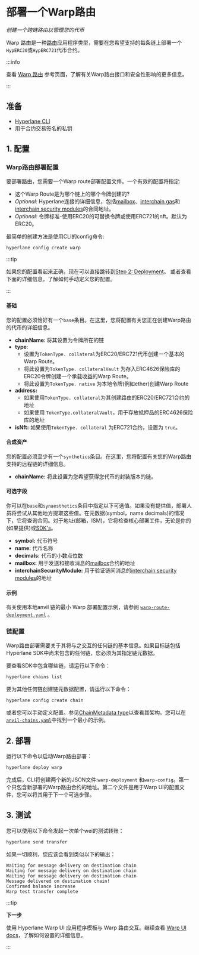 # 部署一个Warp路由

_创建一个跨链路由以管理您的代币_

Warp 路由是一种[路由](../reference/libraries/router.mdx)应用程序类型，需要在您希望支持的每条链上部署一个`HypERC20`或`HypERC721`代币合约。

:::info

查看 [Warp 路由](/docs/reference/applications/warp-routes) 参考页面，了解有关Warp路由接口和安全性影响的更多信息。

:::

## 准备

* [Hyperlane CLI](https://www.npmjs.com/package/@hyperlane-xyz/cli)
* 用于合约交易签名的私钥

## 1. 配置

### Warp路由部署配置

要部署路由，您需要一个Warp route部署配置文件。一个有效的配置将指定:
* 这个Warp Route是为哪个链上的哪个令牌创建的?
* _Optional:_ Hyperlane连接的详细信息，包括[mailbox](../reference/messaging/messaging-interface.mdx)、[interchain gas](../reference/hooks/interchain-gas.mdx)和[interchain security modules](../reference/ISM/specify-your-ISM.mdx)的合同地址。
* _Optional:_ 令牌标准-使用ERC20的可替换令牌或使用ERC721的nft。默认为ERC20。

最简单的创建方法是使用CLI的config命令:

```bash
hyperlane config create warp
```

:::tip

如果您的配置看起来正确，现在可以直接跳转到[Step 2: Deployment](#2-deployment)。
或者查看下面的详细信息，了解如何手动定义您的配置。

:::

#### 基础

您的配置必须恰好有一个`base`条目。在这里，您将配置有关您正在创建Warp路由的代币的详细信息。

* **chainName**: 将其设置为令牌所在的链
* **type**:
    - 设置为`TokenType. collateral`为ERC20/ERC721代币创建一个基本的Warp Route。
    - 将此设置为`TokenType. collateralVault` 为存入ERC4626保险库的ERC20令牌创建一个承载收益的Warp Route。
    - 将此设置为`TokenType. native` 为本地令牌(例如ether)创建Warp Route
* **address:**
    - 如果使用`TokenType. collateral`为其创建路由的ERC20/ERC721合约的地址
    - 如果使用 `TokenType.collateralVault`，用于存放抵押品的ERC4626保险库的地址
* **isNft:** 如果使用`TokenType. collateral` 为ERC721合约，设置为 `true`。

#### 合成资产

您的配置必须至少有一个`synthetics`条目。在这里，您将配置有关您的Warp路由支持的远程链的详细信息。

* **chainName:** 将此设置为您希望获得您代币的封装版本的链。

#### 可选字段

你可以在`base`和` synaesthetics `条目中指定以下可选值。如果没有提供值，部署人员将尝试从其他地方提取这些值。在元数据(symbol，name decimals)的情况下，它将查询合同。对于地址(邮箱，ISM)，它将检查核心部署工件，无论是你的(如果提供)或[SDK's](https://github.com/hyperlane-xyz/hyperlane-monorepo/blob/main/typescript/sdk/src/consts/environments/mainnet.json)。

* **symbol:** 代币符号
* **name:** 代币名称
* **decimals:** 代币的小数点位数
* **mailbox:** 用于发送和接收消息的[mailbox](../reference/messaging/messaging-interface.mdx)合约的地址
* **interchainSecurityModule:** 用于验证链间消息的[interchain security modules](../reference/ISM/specify-your-ISM.mdx)的地址

#### 示例

有关使用本地anvil 链的最小 Warp 部署配置示例，请参阅 [`warp-route-deployment.yaml`](https://github.com/hyperlane-xyz/hyperlane-monorepo/blob/main/typescript/cli/examples/warp-route-deployment.yaml) 。

### 链配置

Warp路由部署需要关于其将与之交互的任何链的基本信息。如果目标链包括Hyperlane SDK中尚未包含的任何链，您必须为其指定链元数据。

要查看SDK中包含哪些链，请运行以下命令：

```bash
hyperlane chains list
```

要为其他任何链创建链元数据配置，请运行以下命令：

```bash
hyperlane config create chain
```

或者您可以手动定义配置。参见[ChainMetadata type](https://github.com/hyperlane-xyz/hyperlane-monorepo/blob/main/typescript/sdk/src/metadata/chainMetadataTypes.ts#L62)以查看其架构。您可以在[`anvil-chains.yaml`](https://github.com/hyperlane-xyz/hyperlane-monorepo/blob/main/typescript/cli/examples/anvil-chains.yaml)中找到一个最小的示例。

## 2. 部署

运行以下命令以启动Warp路由部署：

```bash
hyperlane deploy warp
```

完成后，CLI将创建两个新的JSON文件:`warp-deployment` 和`warp-config`。第一个只包含新部署的Warp路由合约的地址。第二个文件是用于Warp UI的配置文件，您可以将其用于下一个可选步骤。

## 3. 测试

您可以使用以下命令发起一次单个wei的测试转账：

```bash
hyperlane send transfer
```

如果一切顺利，您应该会看到类似以下的输出：

```
Waiting for message delivery on destination chain
Waiting for message delivery on destination chain
Waiting for message delivery on destination chain
Message delivered on destination chain!
Confirmed balance increase
Warp test transfer complete
```

:::tip

**下一步**

使用 Hyperlane Warp UI 应用程序模板与 Warp 路由交互。继续查看 [Warp UI docs](./deploy-warp-route-UI.mdx)，了解如何设置的详细信息。

:::
